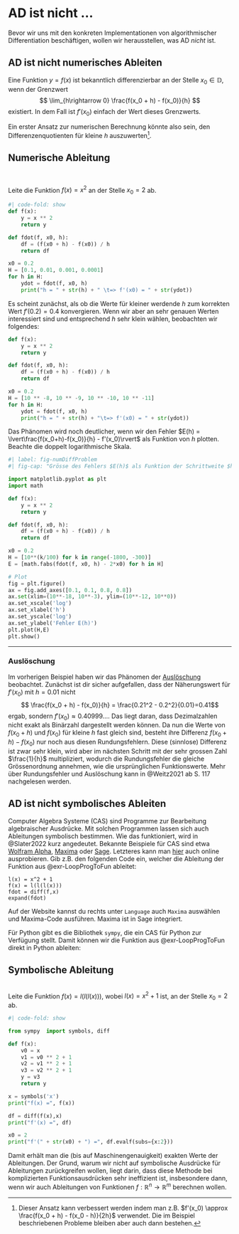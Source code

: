 # AD ist nicht ... 
Bevor wir uns mit den konkreten Implementationen von algorithmischer Differentiation beschäftigen, wollen wir herausstellen, was AD *nicht* ist.


## AD ist nicht numerisches Ableiten {#sec-ADnotNumDiff}
Eine Funktion $y = f(x)$ ist bekanntlich differenzierbar an der Stelle $x_0 \in \mathbb{D}$, wenn der Grenzwert
$$ \lim_{h\rightarrow 0} \frac{f(x_0 + h) - f(x_0)}{h} $$
existiert. In dem Fall ist $f'(x_0)$ einfach der Wert dieses Grenzwerts.

Ein erster Ansatz zur numerischen Berechnung könnte also sein, den Differenzenquotienten für kleine $h$ auszuwerten[^1].

[^1]: Dieser Ansatz kann verbessert werden indem man z.B. $f'(x_0) \approx \frac{f(x_0 + h) - f(x_0 - h)}{2h}$ verwendet. Die im Beispiel beschriebenen Probleme bleiben aber auch dann bestehen.

:::{#exm-numDiff}

## Numerische Ableitung
<br>

Leite die Funktion $f(x) = x^2$ an der Stelle $x_0 = 2$ ab.

```python
#| code-fold: show
def f(x):
    y = x ** 2
    return y

def fdot(f, x0, h):
    df = (f(x0 + h) - f(x0)) / h
    return df

x0 = 0.2
H = [0.1, 0.01, 0.001, 0.0001]
for h in H:
    ydot = fdot(f, x0, h)
    print("h = " + str(h) + " \t=> f'(x0) = " + str(ydot))
```
Es scheint zunächst, als ob die Werte für kleiner werdende $h$ zum korrekten Wert $f'(0.2)=0.4$ konvergieren. Wenn wir aber an sehr genauen Werten interessiert sind und entsprechend $h$ sehr klein wählen, beobachten wir folgendes:

```python
def f(x):
    y = x ** 2
    return y

def fdot(f, x0, h):
    df = (f(x0 + h) - f(x0)) / h
    return df

x0 = 0.2
H = [10 ** -8, 10 ** -9, 10 ** -10, 10 ** -11]
for h in H:
    ydot = fdot(f, x0, h)
    print("h = " + str(h) + "\t=> f'(x0) = " + str(ydot))
``` 

Das Phänomen wird noch deutlicher, wenn wir den Fehler $E(h) = \lvert\frac{f(x_0+h)-f(x_0)}{h} - f'(x_0)\rvert$ als Funktion von $h$ plotten. Beachte die doppelt logarithmische Skala.

```python
#| label: fig-numDiffProblem
#| fig-cap: "Grösse des Fehlers $E(h)$ als Funktion der Schrittweite $h$. Ist $h$ zu gross, dann ist der Näherungswert für $f'(x_0)$ ungenau. Bei kleiner werdendem $h$ nimmt der Fehler zunächst ab, aber ab einem gewissen Wert dominiert die Auslöschung und der Fehler nimmt wieder zu."

import matplotlib.pyplot as plt
import math

def f(x):
    y = x ** 2
    return y

def fdot(f, x0, h):
    df = (f(x0 + h) - f(x0)) / h
    return df

x0 = 0.2
H = [10**(k/100) for k in range(-1800, -300)]
E = [math.fabs(fdot(f, x0, h) - 2*x0) for h in H]

# Plot
fig = plt.figure()
ax = fig.add_axes([0.1, 0.1, 0.8, 0.8])
ax.set(xlim=(10**-18, 10**-3), ylim=(10**-12, 10**0))
ax.set_xscale('log')
ax.set_xlabel('h')
ax.set_yscale('log')
ax.set_ylabel('Fehler E(h)')
plt.plot(H,E)
plt.show()
```
---
:::

### Auslöschung
Im vorherigen Beispiel haben wir das Phänomen der [Auslöschung](https://de.wikipedia.org/wiki/Ausl%C3%B6schung_(numerische_Mathematik)) beobachtet. Zunächst ist dir sicher aufgefallen, dass der Näherungswert für $f'(x_0)$ mit $h=0.01$ nicht 
$$ \frac{f(x_0 + h) - f(x_0)}{h} = \frac{0.21^2 - 0.2^2}{0.01}=0.41$$
ergab, sondern $f'(x_0)\approx 0.40999...$. Das liegt daran, dass Dezimalzahlen nicht exakt als Binärzahl dargestellt werden können. Da nun die Werte von $f(x_0 + h)$ und $f(x_0)$ für kleine $h$ fast gleich sind, besteht ihre Differenz $f(x_0 + h) - f(x_0)$ nur noch aus diesen Rundungsfehlern. Diese (sinnlose) Differenz ist zwar sehr klein, wird aber im nächsten Schritt mit der sehr grossen Zahl $\frac{1}{h}$ multipliziert, wodurch die Rundungsfehler die gleiche Grössenordnung annehmen, wie die ursprünglichen Funktionswerte. Mehr über Rundungsfehler und Auslöschung kann in @Weitz2021 ab S. 117 nachgelesen werden.


## AD ist nicht symbolisches Ableiten
Computer Algebra Systeme (CAS) sind Programme zur Bearbeitung algebraischer Ausdrücke. Mit solchen Programmen lassen sich auch Ableitungen symbolisch bestimmen. Wie das funktioniert, wird in @Slater2022 kurz angedeutet. 
Bekannte Beispiele für CAS sind etwa [Wolfram Alpha](https://www.wolframalpha.com/), [Maxima](https://maxima.sourceforge.io/download.html) oder [Sage](https://www.sagemath.org/). Letzteres kann man [hier](https://sagecell.sagemath.org/) auch online ausprobieren. Gib z.B. den folgenden Code ein, welcher die Ableitung der Funktion aus @exr-LoopProgToFun ableitet:
```{}
l(x) = x^2 + 1
f(x) = l(l(l(x)))
fdot = diff(f,x)
expand(fdot)
```

:::{.callout-tip}

Auf der Website kannst du rechts unter `Language` auch `Maxima` auswählen und Maxima-Code ausführen. Maxima ist in Sage integriert.

:::

Für Python gibt es die Bibliothek `sympy`, die ein CAS für Python zur Verfügung stellt. Damit können wir die Funktion aus @exr-LoopProgToFun direkt in Python ableiten:

:::{#exm-symbDiff}

## Symbolische Ableitung
<br>
Leite die Funktion $f(x) = l(l(l(x)))$, wobei $l(x) = x^2 + 1$ ist, an der Stelle $x_0 = 2$ ab.

```python
#| code-fold: show

from sympy  import symbols, diff

def f(x):
    v0 = x
    v1 = v0 ** 2 + 1
    v2 = v1 ** 2 + 1
    v3 = v2 ** 2 + 1
    y = v3
    return y

x = symbols('x')
print("f(x) =", f(x))

df = diff(f(x),x)
print("f'(x) =", df)

x0 = 2
print("f'(" + str(x0) + ") =", df.evalf(subs={x:2}))
```
:::

Damit erhält man die (bis auf Maschinengenauigkeit) exakten Werte der Ableitungen. Der Grund, warum wir nicht auf symbolische Ausdrücke für Ableitungen zurückgreifen wollen, liegt darin, dass diese Methode bei komplizierten Funktionsausdrücken sehr ineffizient ist, insbesondere dann, wenn wir auch Ableitungen von Funktionen $f : \mathbb{R}^n \rightarrow \mathbb{R}^m$ berechnen wollen.